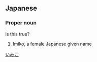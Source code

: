 {{rfv}}
==Japanese==
{{ja-kanjitab|以|実|子}}

===Proper noun===
{{ja-pos|proper|いみこ}} Is this true?

# Imiko, a female Japanese given name

[[Category:Japanese female given names|いみこ]]